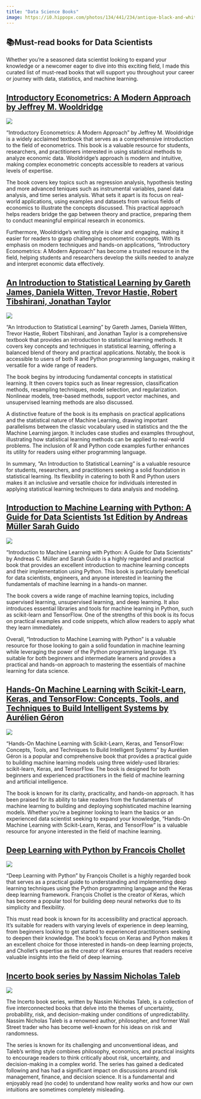 ```yaml
---
title: "Data Science Books"
image: https://i0.hippopx.com/photos/134/441/234/antique-black-and-white-books-education-preview.jpg
---
```


::: justify
# 📚Must-read books for Data Scientists

Whether you're a seasoned data scientist looking to expand your knowledge or a newcomer eager to dive into this exciting field, I made this curated list of must-read books that will support you throughout your career or journey with data, statistics, and machine learning.

## [Introductory Econometrics: A Modern Approach by Jeffrey M. Wooldridge](https://www.amazon.com/Introductory-Econometrics-Modern-Approach-MindTap-dp-1337558869/dp/1337558869/ref=dp_ob_title_bk)

![](https://m.media-amazon.com/images/I/71NU9c9ZutL._SY466_.jpg){fig-align="center"}

"Introductory Econometrics: A Modern Approach" by Jeffrey M. Wooldridge is a widely acclaimed textbook that serves as a comprehensive introduction to the field of econometrics. This book is a valuable resource for students, researchers, and practitioners interested in using statistical methods to analyze economic data. Wooldridge's approach is modern and intuitive, making complex econometric concepts accessible to readers at various levels of expertise.

The book covers key topics such as regression analysis, hypothesis testing and more advanced teniques such as instrumental variables, panel data analysis, and time series analysis. What sets it apart is its focus on real-world applications, using examples and datasets from various fields of economics to illustrate the concepts discussed. This practical approach helps readers bridge the gap between theory and practice, preparing them to conduct meaningful empirical research in economics.

Furthermore, Wooldridge's writing style is clear and engaging, making it easier for readers to grasp challenging econometric concepts. With its emphasis on modern techniques and hands-on applications, "Introductory Econometrics: A Modern Approach" has become a trusted resource in the field, helping students and researchers develop the skills needed to analyze and interpret economic data effectively.

## [An Introduction to Statistical Learning by Gareth James, Daniela Witten, Trevor Hastie, Robert Tibshirani, Jonathan Taylor](https://www.statlearning.com/)

![](https://images.squarespace-cdn.com/content/v1/5ff2adbe3fe4fe33db902812/8b373fbe-d1b4-4351-b803-0d3cd5bba1b0/ISLP_cover.png?format=750w){fig-align="center"}


"An Introduction to Statistical Learning" by Gareth James, Daniela Witten, Trevor Hastie, Robert Tibshirani, and Jonathan Taylor is a comprehensive textbook that provides an introduction to statistical learning methods. It covers key concepts and techniques in statistical learning, offering a balanced blend of theory and practical applications. Notably, the book is accessible to users of both R and Python programming languages, making it versatile for a wide range of readers.

The book begins by introducing fundamental concepts in statistical learning. It then covers topics such as linear regression, classification methods, resampling techniques, model selection, and regularization. Nonlinear models, tree-based methods, support vector machines, and unsupervised learning methods are also discussed.

A distinctive feature of the book is its emphasis on practical applications and the statistical nature of Machine Learning, drawing important parallelisms between the classic vocabulary used in statistics and the the Machine Learning jargon. It includes case studies and examples throughout, illustrating how statistical learning methods can be applied to real-world problems. The inclusion of R and Python code examples further enhances its utility for readers using either programming language.

In summary, "An Introduction to Statistical Learning" is a valuable resource for students, researchers, and practitioners seeking a solid foundation in statistical learning. Its flexibility in catering to both R and Python users makes it an inclusive and versatile choice for individuals interested in applying statistical learning techniques to data analysis and modeling.



## [Introduction to Machine Learning with Python: A Guide for Data Scientists 1st Edition by Andreas Müller Sarah Guido](https://www.amazon.com/Introduction-Machine-Learning-Python-Scientists/dp/1449369413)

![](https://m.media-amazon.com/images/I/911CH8DQeUL._SY466_.jpg){fig-align="center"}

"Introduction to Machine Learning with Python: A Guide for Data Scientists" by Andreas C. Müller and Sarah Guido is a highly regarded and practical book that provides an excellent introduction to machine learning concepts and their implementation using Python. This book is particularly beneficial for data scientists, engineers, and anyone interested in learning the fundamentals of machine learning in a hands-on manner.

The book covers a wide range of machine learning topics, including supervised learning, unsupervised learning, and deep learning. It also introduces essential libraries and tools for machine learning in Python, such as scikit-learn and TensorFlow. One of the strengths of this book is its focus on practical examples and code snippets, which allow readers to apply what they learn immediately.

Overall, "Introduction to Machine Learning with Python" is a valuable resource for those looking to gain a solid foundation in machine learning while leveraging the power of the Python programming language. It's suitable for both beginners and intermediate learners and provides a practical and hands-on approach to mastering the essentials of machine learning for data science.

## [Hands-On Machine Learning with Scikit-Learn, Keras, and TensorFlow: Concepts, Tools, and Techniques to Build Intelligent Systems by Aurélien Géron](https://www.amazon.com/Hands-Machine-Learning-Scikit-Learn-TensorFlow/dp/1492032646)

![](https://m.media-amazon.com/images/I/81R5BmGtv-L._SY466_.jpg){fig-align="center"}

"Hands-On Machine Learning with Scikit-Learn, Keras, and TensorFlow: Concepts, Tools, and Techniques to Build Intelligent Systems" by Aurélien Géron is a popular and comprehensive book that provides a practical guide to building machine learning models using three widely-used libraries: scikit-learn, Keras, and TensorFlow. The book is designed for both beginners and experienced practitioners in the field of machine learning and artificial intelligence.

The book is known for its clarity, practicality, and hands-on approach. It has been praised for its ability to take readers from the fundamentals of machine learning to building and deploying sophisticated machine learning models. Whether you're a beginner looking to learn the basics or an experienced data scientist seeking to expand your knowledge, "Hands-On Machine Learning with Scikit-Learn, Keras, and TensorFlow" is a valuable resource for anyone interested in the field of machine learning.

## [Deep Learning with Python by Francois Chollet](https://www.amazon.com/Deep-Learning-Python-Francois-Chollet/dp/1617294438)

![](https://m.media-amazon.com/images/I/61WrcAb3GbL._SY466_.jpg){fig-align="center"}

"Deep Learning with Python" by François Chollet is a highly regarded book that serves as a practical guide to understanding and implementing deep learning techniques using the Python programming language and the Keras deep learning framework. François Chollet is the creator of Keras, which has become a popular tool for building deep neural networks due to its simplicity and flexibility.

This must read book is known for its accessibility and practical approach. It's suitable for readers with varying levels of experience in deep learning, from beginners looking to get started to experienced practitioners seeking to deepen their knowledge. The book's focus on Keras and Python makes it an excellent choice for those interested in hands-on deep learning projects, and Chollet's expertise as the creator of Keras ensures that readers receive valuable insights into the field of deep learning.

## [Incerto book series by Nassim Nicholas Taleb](https://www.amazon.com/Incerto-Deluxe-Randomness-Procrustes-Antifragile/dp/198481981X)

![](https://assets.penguinrandomhouse.com/series-images/series-INO-triad.png){fig-align="center"}

The Incerto book series, written by Nassim Nicholas Taleb, is a collection of five interconnected books that delve into the themes of uncertainty, probability, risk, and decision-making under conditions of unpredictability. Nassim Nicholas Taleb is a renowned author, philosopher, and former Wall Street trader who has become well-known for his ideas on risk and randomness.

The series is known for its challenging and unconventional ideas, and Taleb's writing style combines philosophy, economics, and practical insights to encourage readers to think critically about risk, uncertainty, and decision-making in a complex world. The series has gained a dedicated following and has had a significant impact on discussions around risk management, finance, and decision science. It is a fundamental and enjoyably read (no code) to understand how reality works and how our own intuitions are sometimes completely misleading.
:::

